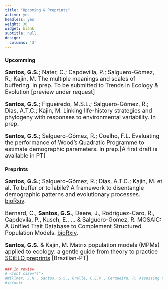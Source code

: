 ```yaml
---
title: "Upcoming & Preprints"
active: yes
headless: yes
weight: 30
widget: blank
subtitle: null
design:
  columns: '3'
---
```


### Upcomming

<font size="4">

**Santos, G.S.**; Nater, C.; Capdevilla, P.; Salguero-Gómez, R.; Kajin, M. The multiple meanings and scales of buffering. In prep. To be submitted to Trends in Ecology & Evolution [preview under request]

**Santos, G.S.**; Figueiredo, M.S.L.; Salguero-Gómez, R.; Dias, A.T.C.; Kajin, M. Linking life-history strategies and phylogeny with responses to environmental variability. In prep.

**Santos, G.S.**; Salguero-Gómez, R.; Coelho, F.L. Evaluating the performance of Wood's Quadratic Programme to estimate demographic parameters. In prep.[A first draft is available in PT] </font>

### Preprints

<font size="4">

**Santos, G.S.**; Salguero-Gómez, R.; Dias, A.T.C.; Kajin, M. et al. To buffer or to labile? A framework to disentangle demographic patterns and evolutionary processes. [bioRxiv](https://www.biorxiv.org/content/10.1101/2021.04.12.439165v2).

Bernard, C., **Santos, G.S.**, Deere, J., Rodriguez-Caro, R., Capdevila, P., Kusch, E., ... & Salguero-Gomez, R. MOSAIC: A Unified Trait Database to Complement Structured Population Models. [bioRxiv](https://www.biorxiv.org/content/10.1101/2022.03.09.483599v2.abstract).

**Santos, G.S.** & Kajin, M. Matrix population models (MPMs) applied to ecology: a gentle guide from theory to practice [SCiELO preprints](https://preprints.scielo.org/index.php/scielo/preprint/view/3989) [Brazilian-PT]

</font>

```r
### In review
# <font size="4"> 
#Willmer, J.N., Santos, G.S., Grelle, C.E.V., Cerqueira, R. Assessing the potential of citizen science to reduce Wallacean #shortfall in a tropical hotspot of biodiversity. In review in Perspective in Ecology and Conservation.
#</font>

```
